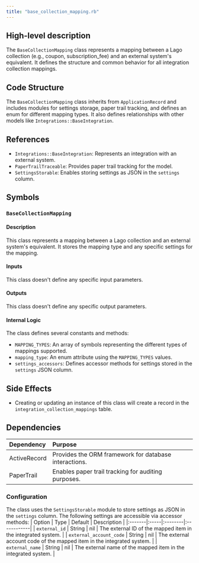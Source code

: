 ```yaml
---
title: "base_collection_mapping.rb"
---
```


## High-level description
The `BaseCollectionMapping` class represents a mapping between a Lago collection (e.g., coupon, subscription_fee) and an external system's equivalent. It defines the structure and common behavior for all integration collection mappings.

## Code Structure
The `BaseCollectionMapping` class inherits from `ApplicationRecord` and includes modules for settings storage, paper trail tracking, and defines an enum for different mapping types. It also defines relationships with other models like `Integrations::BaseIntegration`.

## References
- `Integrations::BaseIntegration`: Represents an integration with an external system.
- `PaperTrailTraceable`: Provides paper trail tracking for the model.
- `SettingsStorable`: Enables storing settings as JSON in the `settings` column.

## Symbols

### `BaseCollectionMapping`
#### Description
This class represents a mapping between a Lago collection and an external system's equivalent. It stores the mapping type and any specific settings for the mapping.

#### Inputs
This class doesn't define any specific input parameters.

#### Outputs
This class doesn't define any specific output parameters.

#### Internal Logic
The class defines several constants and methods:
- `MAPPING_TYPES`: An array of symbols representing the different types of mappings supported.
- `mapping_type`: An enum attribute using the `MAPPING_TYPES` values.
- `settings_accessors`: Defines accessor methods for settings stored in the `settings` JSON column.

## Side Effects
- Creating or updating an instance of this class will create a record in the `integration_collection_mappings` table.

## Dependencies
| Dependency | Purpose |
|:-----------|:--------|
| ActiveRecord | Provides the ORM framework for database interactions. |
| PaperTrail | Enables paper trail tracking for auditing purposes. |

### Configuration
The class uses the `SettingsStorable` module to store settings as JSON in the `settings` column. The following settings are accessible via accessor methods:
| Option | Type | Default | Description |
|:-------|:-----|:--------|:------------|
| `external_id` | String | nil | The external ID of the mapped item in the integrated system. |
| `external_account_code` | String | nil | The external account code of the mapped item in the integrated system. |
| `external_name` | String | nil | The external name of the mapped item in the integrated system. |
